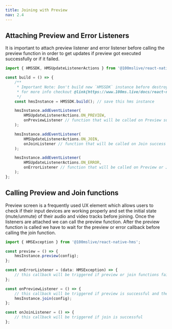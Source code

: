 ```yaml
---
title: Joining with Preview
nav: 2.4
---
```


## Attaching Preview and Error Listeners

It is important to attach preview listener and error listener before calling the preview
function in order to get updates if preview got executed successfully or if it failed.

```js section=AttachingPreviewAndErrorListeners sectionIndex=1
import { HMSSDK, HMSUpdateListenerActions } from '@100mslive/react-native-hms';

const build = () => {
    /**
     * Important Note: Don't build new `HMSSDK` instance before destroying the previous one.
     * for more info checkout @link{https://www.100ms.live/docs/react-native/v2/how--to-guides/install-the-sdk/hmssdk#what-does-destroy-method-do}
     */
    const hmsInstance = HMSSDK.build(); // save this hms instance

    hmsInstance.addEventListener(
        HMSUpdateListenerActions.ON_PREVIEW,
        onPreviewListener // function that will be called on Preview success
    );

    hmsInstance.addEventListener(
        HMSUpdateListenerActions.ON_JOIN,
        onJoinListener // function that will be called on Join success
    );

    hmsInstance.addEventListener(
        HMSUpdateListenerActions.ON_ERROR,
        onErrorListener // function that will be called on Preview or Join failure
    );
};
```

## Calling Preview and Join functions

Preview screen is a frequently used UX element which allows users to check if their input devices are working properly and set the initial state
(mute/unmute) of their audio and video tracks before joining. Once the listeners are attached we can call the preview function. After the preview
function is called we have to wait for the preview or error callback before calling the join function.

```js section=CallingPreviewAndJoinFunctions sectionIndex=1
import { HMSException } from '@100mslive/react-native-hms';

const preview = () => {
    hmsInstance.preview(config);
};

const onErrorListener = (data: HMSException) => {
    // this callback will be triggered if preview or join functions fails
};

const onPreviewListener = () => {
    // this callback will be triggered if preview is successful and then only we should call join
    hmsInstance.join(config);
};

const onJoinListener = () => {
    // this callback will be triggered if join is successful
};
```
